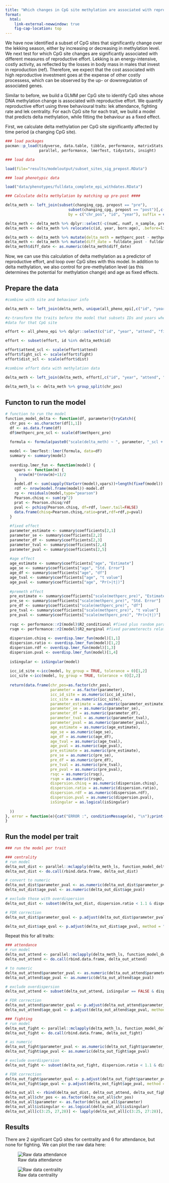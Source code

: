 ```yaml
---
title: "Which changes in CpG site methylation are associated with reproductive effort?"
format: 
  html:
    link-external-newwindow: true
    fig-cap-location: top
---
```


We have now identified a subset of CpG sites that significantly change over the lekking season, either by increasing or decreasing in methylation level. We next test for which CpG site changes are significantly associated with different measures of reproductive effort. Lekking is an energy-intensive, costly activity, as reflected by the losses in body mass in males that invest in reproduction (ref). Therefore, we expect that the cost associated with high reproductive investment goes at the expense of other costly processess, which can be observed by the up- or downregulation of associated genes. 

Similar to before, we build a GLMM per CpG site to identify CpG sites whose DNA methylation change is associated with reproductive effort. We quantify reproductive effort using three behavioural traits: lek attendance, fighting rate and lek centrality. For each CpG site for each trait, we build a model that predicts delta methylation, while fitting the behaviour as a fixed effect.

First, we calculate delta methylation per CpG site significantly affected by time period (a changing CpG site).

```r

### load packages
pacman::p_load(tidyverse, data.table, tibble, performance, matrixStats, 
               parallel, performance, lmerTest, tidystats, insight)

### load data

load(file="results/modeloutput/subset_sites_sig_prepost.RData")

### load phenotypic data

load("data/phenotypes/fulldata_complete_epi_withdates.RData")

### Calculate delta methylation by matching up pre-post ####

delta_meth <- left_join(subset(changing_cpg, prepost == "pre"),
                            subset(changing_cpg, prepost == "post")[,c("chr_pos", "lib_id", "epi_nr", "lib", "methperc", "cov", "id", "year", "fulldate")],
                            by = c("chr_pos", "id", "year"), suffix = c("_pre", "_post"))

delta_meth <- delta_meth %>% dplyr::select(-c(numC, numT, n_sample, prepost))
delta_meth <- delta_meth %>% relocate(c(id, year, born:age), .before=lib_id_pre)

delta_meth <- delta_meth %>% mutate(delta_meth = methperc_post - methperc_pre, .after =born)
delta_meth <- delta_meth %>% mutate(diff_date = fulldate_post - fulldate_pre)
delta_meth$diff_date <- as.numeric(delta_meth$diff_date)
```

Now, we can use this calculation of delta methylation as a predictor of reproductive effort, and loop over CpG sites with this model. In addition to delta methylation, we also control for pre-methylation level (as this determines the potential for methylation change) and age as fixed effects. 

## Prepare the data

```r

#combine with site and behaviour info

delta_meth <- left_join(delta_meth, unique(all_pheno_epi[,c("id", "year", "site", "Core")], by = c("id", "year")))

#z-transform the traits before the model that subsets IDs and years where there is
#data for that CpG site

effort <- all_pheno_epi %>% dplyr::select(c("id", "year", "attend", "fight", "dist", "MS")) %>% filter(!is.na(attend)) %>% unique()

effort <- subset(effort, id %in% delta_meth$id)

effort$attend_scl <- scale(effort$attend)
effort$fight_scl <- scale(effort$fight)
effort$dist_scl <- scale(effort$dist)

#combine effort data with methylation data

delta_meth <- left_join(delta_meth, effort[,c("id", "year", "attend", "fight", "dist", "attend_scl", "fight_scl", "dist_scl")], by = c("id", "year"))
                                           
delta_meth_ls <- delta_meth %>% group_split(chr_pos)

```

## Functon to run the model

```r
# function to run the model
function_model_delta <- function(df, parameter){tryCatch({
  chr_pos <- as.character(df[1,1])
  df <- as.data.frame(df)
  df$methperc_pre_scl <- scale(df$methperc_pre)

  formula <- formula(paste0("scale(delta_meth) ~ ", parameter, "_scl + age + scale(methperc_pre) + (1|site/id) "))
  
  model <- lmerTest::lmer(formula, data=df)
  summary <- summary(model)
  
  overdisp.lmer_fun <- function(model) {
    vpars <- function(m) {
      nrow(m)*(nrow(m)+1)/2
    }
    model.df <- sum(sapply(VarCorr(model),vpars))+length(fixef(model))
    rdf <- nrow(model.frame(model))-model.df
    rp <- residuals(model,type="pearson")
    Pearson.chisq <- sum(rp^2)
    prat <- Pearson.chisq/rdf
    pval <- pchisq(Pearson.chisq, df=rdf, lower.tail=FALSE)
    data.frame(chisq=Pearson.chisq,ratio=prat,rdf=rdf,p=pval)
  }
  
  #fixed effect
  parameter_estimate <- summary$coefficients[2,1]
  parameter_se <- summary$coefficients[2,2]
  parameter_df <- summary$coefficients[2,3]
  parameter_tval <- summary$coefficients[2,4]
  parameter_pval <- summary$coefficients[2,5]
  
  #age effect
  age_estimate <- summary$coefficients["age", "Estimate"]
  age_se <- summary$coefficients["age", "Std. Error"]
  age_df <- summary$coefficients["age", "df"]
  age_tval <- summary$coefficients["age", "t value"]
  age_pval <- summary$coefficients["age", "Pr(>|t|)"]
  
  #premeth effect
  pre_estimate <- summary$coefficients["scale(methperc_pre)", "Estimate"]
  pre_se <- summary$coefficients["scale(methperc_pre)", "Std. Error"]
  pre_df <- summary$coefficients["scale(methperc_pre)", "df"]
  pre_tval <- summary$coefficients["scale(methperc_pre)", "t value"]
  pre_pval <- summary$coefficients["scale(methperc_pre)", "Pr(>|t|)"]
  
  rsqc <- performance::r2(model)$R2_conditional #fixed plus random parameterects relative to overall variance
  rsqm <- performance::r2(model)$R2_marginal #fixed parameterects relative to overall variance
  
  dispersion.chisq <- overdisp.lmer_fun(model)[1,1]
  dispersion.ratio <- overdisp.lmer_fun(model)[1,2]
  dispersion.rdf <- overdisp.lmer_fun(model)[1,3]
  dispersion.pval <- overdisp.lmer_fun(model)[1,4]
  
  isSingular <- isSingular(model)
  
  icc_id_site <-icc(model, by_group = TRUE, tolerance = 0)[1,2]
  icc_site <-icc(model, by_group = TRUE, tolerance = 0)[2,2]
  
  return(data.frame(chr_pos=as.factor(chr_pos),
                    parameter = as.factor(parameter),
                    icc_id_site = as.numeric(icc_id_site),
                    icc_site = as.numeric(icc_site),
                    parameter_estimate = as.numeric(parameter_estimate),
                    parameter_se = as.numeric(parameter_se),
                    parameter_df = as.numeric(parameter_df),
                    parameter_tval = as.numeric(parameter_tval),
                    parameter_pval = as.numeric(parameter_pval),
                    age_estimate = as.numeric(age_estimate),
                    age_se = as.numeric(age_se),
                    age_df = as.numeric(age_df),
                    age_tval = as.numeric(age_tval),
                    age_pval = as.numeric(age_pval),
                    pre_estimate = as.numeric(pre_estimate),
                    pre_se = as.numeric(pre_se),
                    pre_df = as.numeric(pre_df),
                    pre_tval = as.numeric(pre_tval),
                    pre_pval = as.numeric(pre_pval),
                    rsqc = as.numeric(rsqc),
                    rsqm = as.numeric(rsqm),
                    dispersion.chisq = as.numeric(dispersion.chisq),
                    dispersion.ratio = as.numeric(dispersion.ratio),
                    dispersion.rdf = as.numeric(dispersion.rdf),
                    dispersion.pval = as.numeric(dispersion.pval),
                    isSingular = as.logical(isSingular)
                    
  ))
}, error = function(e){cat("ERROR :", conditionMessage(e), "\n");print(chr_pos)})
}
```

## Run the model per trait

```r
### run the model per trait

### centrality
# run model
delta_out_dist <- parallel::mclapply(delta_meth_ls, function_model_delta, parameter="dist",mc.cores=12)
delta_out_dist <- do.call(rbind.data.frame, delta_out_dist)

# convert to numeric
delta_out_dist$parameter_pval <- as.numeric(delta_out_dist$parameter_pval)
delta_out_dist$age_pval <- as.numeric(delta_out_dist$age_pval)

# exclude those with overdispersion
delta_out_dist <- subset(delta_out_dist, dispersion.ratio < 1.1 & dispersion.pval > 0.05)

# FDR correction
delta_out_dist$parameter_qval <- p.adjust(delta_out_dist$parameter_pval, method = "fdr", n = nrow(delta_out_dist))

delta_out_dist$age_qval <- p.adjust(delta_out_dist$age_pval, method = "fdr", n = nrow(delta_out_dist))

```

Repeat this for all traits:
```r
### attendance
# run model
delta_out_attend <- parallel::mclapply(delta_meth_ls, function_model_delta, parameter="attend",mc.cores=12)
delta_out_attend <- do.call(rbind.data.frame, delta_out_attend)

# to numeric
delta_out_attend$parameter_pval <- as.numeric(delta_out_attend$parameter_pval)
delta_out_attend$age_pval <- as.numeric(delta_out_attend$age_pval)

# exclude overdispersion
delta_out_attend <- subset(delta_out_attend, isSingular == FALSE & dispersion.ratio < 1.1 & dispersion.pval > 0.05)

# FDR correction
delta_out_attend$parameter_qval <- p.adjust(delta_out_attend$parameter_pval, method = "fdr", n = nrow(delta_out_attend))
delta_out_attend$age_qval <- p.adjust(delta_out_attend$age_pval, method = "fdr", n = nrow(delta_out_attend))

### fighting
# run model
delta_out_fight <- parallel::mclapply(delta_meth_ls, function_model_delta, parameter="fight",mc.cores=12)
delta_out_fight <- do.call(rbind.data.frame, delta_out_fight)

# as numeric
delta_out_fight$parameter_pval <- as.numeric(delta_out_fight$parameter_pval)
delta_out_fight$age_pval <- as.numeric(delta_out_fight$age_pval)

# exclude overdispersion
delta_out_fight <- subset(delta_out_fight, dispersion.ratio < 1.1 & dispersion.pval > 0.05)

# FDR correction
delta_out_fight$parameter_qval <- p.adjust(delta_out_fight$parameter_pval, method = "fdr", n = nrow(delta_out_fight))
delta_out_fight$age_qval <- p.adjust(delta_out_fight$age_pval, method = "fdr", n = nrow(delta_out_fight))

delta_out_all <- rbind(delta_out_dist, delta_out_attend, delta_out_fight)
delta_out_all$chr_pos <- as.factor(delta_out_all$chr_pos)
delta_out_all$parameter <- as.factor(delta_out_all$parameter)
delta_out_all$isSingular <- as.logical(delta_out_all$isSingular)
delta_out_all[c(3:25, 27,28)] <- lapply(delta_out_all[c(3:25, 27:28)], as.numeric)

```

## Results

There are 2 significant CpG sites for centrality and 6 for attendance, but none for fighting. We can plot the raw data here:


![Raw data attendance](../plots/model_out/rawdata_plot_attend.png)


![Raw data centrality](../plots/model_out/rawdata_plot_dist.png)